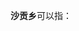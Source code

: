 '''沙贡乡'''可以指：
{{PRC admin/disambig|51/33/36/201/000|54/21/21/201/000|54/21/25/209/000}}
{{disambig|cat=三字中国乡名消歧义}}